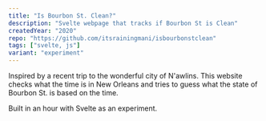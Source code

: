 ```yaml
---
title: "Is Bourbon St. Clean?"
description: "Svelte webpage that tracks if Bourbon St is Clean"
createdYear: "2020"
repo: "https://github.com/itsrainingmani/isbourbonstclean"
tags: ["svelte, js"]
variant: "experiment"
---
```


Inspired by a recent trip to the wonderful city of N'awlins.
This website checks what the time is in New Orleans and tries to guess what the state of Bourbon St. is based on the time.

Built in an hour with Svelte as an experiment.
